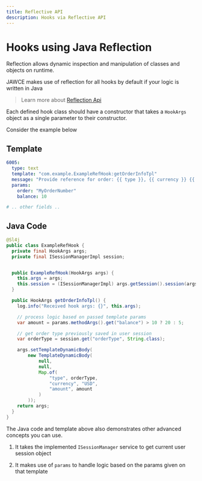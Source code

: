 ```yaml
---
title: Reflective API
description: Hooks via Reflective API
---
```


# Hooks using Java Reflection
Reflection allows dynamic inspection and manipulation of classes and objects on runtime.

JAWCE makes use of reflection for all hooks by default if your logic is written in Java

> Learn more about [Reflection Api](https://docs.oracle.com/javase/tutorial/reflect/)

Each defined hook class should have a constructor that takes a `HookArgs` object as a single parameter to their constructor.

Consider the example below

## Template

```yaml
6005:
  type: text
  template: "com.example.ExampleRefHook:getOrderInfoTpl"
  message: "Provide reference for order: {{ type }}, {{ currency }} {{ amount }}"
  params:
    order: "MyOrderNumber"
    balance: 10

# .. other fields ..
```

## Java Code
```java
@Sl4j
public class ExampleRefHook {
  private final HookArgs args;
  private final ISessionManagerImpl session;


  public ExampleRefHook(HookArgs args) {
    this.args = args;
    this.session = (ISessionManagerImpl) args.getSession().session(args.getChannelUser().waId());
  }

  public HookArgs getOrderInfoTpl() {
    log.info("Received hook args: {}", this.args);

    // process logic based on passed template params
    var amount = params.methodArgs().get("balance") > 10 ? 20 : 5;

    // get order type previously saved in user session
    var orderType = session.get("orderType", String.class);

    args.setTemplateDynamicBody(
        new TemplateDynamicBody(
            null,
            null,
            Map.of(
                "type", orderType,
                "currency", "USD",
                "amount", amount
            )
        ));
    return args;
  }
}
```


The Java code and template above also demonstrates other advanced concepts you can use.

1. It takes the implemented `ISessionManager` service to get current user session object

2. It makes use of `params` to handle logic based on the params given on that template